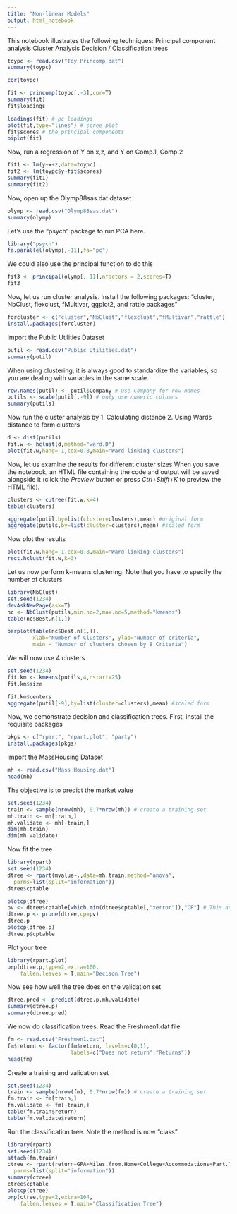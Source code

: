 ```yaml
---
title: "Non-linear Models"
output: html_notebook
---
```


This notebook illustrates the following techniques:
Principal component analysis
Cluster Analysis
Decision / Classification trees
```r
toypc <- read.csv("Toy Princomp.dat")
summary(toypc)
```
```r
cor(toypc)
```

```r
fit <- princomp(toypc[,-3],cor=T)
summary(fit)
fit$loadings
```
```r
loadings(fit) # pc loadings
plot(fit,type="lines") # scree plot
fit$scores # the principal components
biplot(fit)
```
Now, run a regression of Y on x,z, and Y on Comp.1, Comp.2
```r
fit1 <- lm(y~x+z,data=toypc)
fit2 <- lm(toypc$y~fit$scores)
summary(fit1)
summary(fit2)
```

Now, open up the Olymp88sas.dat dataset
```r
olymp <- read.csv("Olymp88sas.dat")
summary(olymp)
```
Let's use the "psych" package to run PCA here.
```r
library("psych")
fa.parallel(olymp[,-11],fa="pc")
```

We could also use the principal function to do this
```r
fit3 <- principal(olymp[,-11],nfactors = 2,scores=T)
fit3
```

Now, let us run cluster analysis. Install the following packages: “cluster, NbClust, flexclust, fMultivar, ggplot2, and rattle packages”
```r
forcluster <- c("cluster","NbClust","flexclust","fMultivar","rattle")
install.packages(forcluster)
```

Import the Public Utilities Dataset

```r
putil <- read.csv("Public Utilities.dat")
summary(putil)
```

When using clustering, it is always good to standardize the variables, so you are dealing
with variables in the same scale.
```r
row.names(putil) <- putil$Company # use Company for row names
putils <- scale(putil[,-9]) # only use numeric columns
summary(putils)
```

Now run the cluster analysis by
1. Calculating distance
2. Using Wards distance to form clusters
```r
d <- dist(putils)
fit.w <- hclust(d,method="ward.D")
plot(fit.w,hang=-1,cex=0.8,main="Ward linking clusters")
```
Now, let us examine the results for different cluster sizes
When you save the notebook, an HTML file containing the code and output will be saved alongside it (click the *Preview* button or press *Ctrl+Shift+K* to preview the HTML file).
```r
clusters <- cutree(fit.w,k=4)
table(clusters)
```
```r
aggregate(putil,by=list(cluster=clusters),mean) #original form
aggregate(putils,by=list(cluster=clusters),mean) #scaled form
```
Now plot the results
```r
plot(fit.w,hang=-1,cex=0.8,main="Ward linking clusters")
rect.hclust(fit.w,k=3)
```

Let us now perform k-means clustering. Note that you have
to specify the number of clusters
```r
library(NbClust)
set.seed(1234)
devAskNewPage(ask=T)
nc <- NbClust(putils,min.nc=2,max.nc=5,method="kmeans")
table(nc$Best.n[1,])
```
```r
barplot(table(nc$Best.n[1,]),
        xlab="Number of Clusters", ylab="Number of criteria",
        main = "Number of clusters chosen by 8 Criteria")
```

We will now use 4 clusters
```r
set.seed(1234)
fit.km <- kmeans(putils,4,nstart=25)
fit.km$size
```
```r
fit.km$centers
aggregate(putil[-9],by=list(cluster=clusters),mean) #scaled form
```

Now, we demonstrate decision and classification trees. First, install the requisite packages
```r
pkgs <- c("rpart", "rpart.plot", "party")
install.packages(pkgs)
```
Import the MassHousing Dataset
```r
mh <- read.csv("Mass Housing.dat")
head(mh)
```

The objective is to predict the market value
```r
set.seed(1234)
train <- sample(nrow(mh), 0.7*nrow(mh)) # create a training set
mh.train <- mh[train,]
mh.validate <- mh[-train,]
dim(mh.train)
dim(mh.validate)
```
 Now fit the tree

```r
library(rpart)
set.seed(1234)
dtree <- rpart(mvalue~.,data=mh.train,method="anova",
  parms=list(split="information"))
dtree$cptable
```
```r
plotcp(dtree)
pv <- dtree$cptable[which.min(dtree$cptable[,"xerror"]),"CP"] # This automatically selects the smallest cross-validated error
dtree.p <- prune(dtree,cp=pv)
dtree.p
plotcp(dtree.p)
dtree.p$cptable
```

Plot your tree
```r
library(rpart.plot)
prp(dtree.p,type=2,extra=100,
    fallen.leaves = T,main="Decison Tree")
```
Now see how well the tree does on the validation set
```r
dtree.pred <- predict(dtree.p,mh.validate)
summary(dtree.p)
summary(dtree.pred)
```

We now do classification trees. Read the Freshmen1.dat file
```r
fm <- read.csv("Freshmen1.dat")
fm$return <- factor(fm$return, levels=c(0,1),
                    labels=c("Does not return","Returns"))
head(fm)
```

Create a training and validation set
```r
set.seed(1234)
train <- sample(nrow(fm), 0.7*nrow(fm)) # create a training set
fm.train <- fm[train,]
fm.validate <- fm[-train,]
table(fm.train$return)
table(fm.validate$return)
```
Run the classification tree. Note the method is now "class"
```r
library(rpart)
set.seed(1234)
attach(fm.train)
ctree <- rpart(return~GPA+Miles.from.Home+College+Accommodations+Part.Time.Work.Hours+Attends.Office.Hours+High.School.GPA,data=fm.train,method="class",
  parms=list(split="information"))
summary(ctree)
ctree$cptable
plotcp(ctree)
prp(ctree,type=2,extra=104,
    fallen.leaves = T,main="Classification Tree")
```
